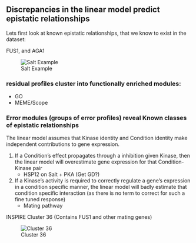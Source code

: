 ## Discrepancies in the linear model predict epistatic relationships

Lets first look at known epistatic relationships, that we know to exist in the dataset:

FUS1, and AGA1

![Salt Example](img/HOG_PBS_RESID.png)

### residual profiles cluster into functionally enriched modules:
<!-- (so do the coefficients from before?) -->
*  GO
*  MEME/Scope

### Error modules (groups of error profiles) reveal Known classes of epistatic relationships
<!-- Class 1 -->
The linear model assumes that Kinase identity and Condition identity make independent contributions to gene expression.  

1. If a Condition's effect propagates through a inhibition given Kinase, then the linear model will overestimate gene expression for that Condition-Kinase pair  
    * HSP12 on Salt + PKA (Get GD?)
2. If a Kinase's activity is required to correctly regulate a gene's expression in a condition specific manner, the linear model will badly estimate that condition specific interaction (as there is no term to correct for such a fine tuned response)
	  * Mating pathway  

INSPIRE Cluster 36 (Contains FUS1 and other mating genes)

![Cluster 36](img/cluster36.png)
